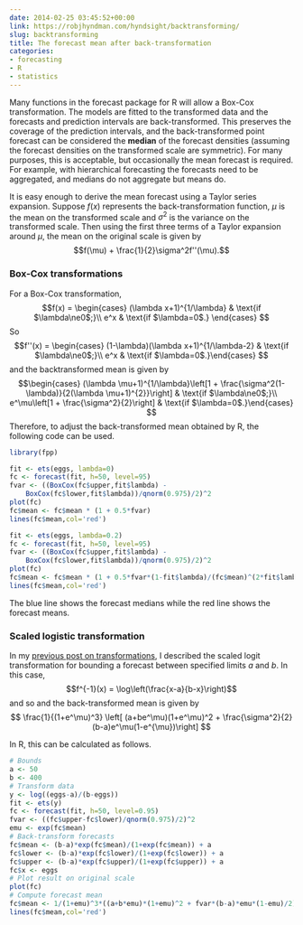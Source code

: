 ```yaml
---
date: 2014-02-25 03:45:52+00:00
link: https://robjhyndman.com/hyndsight/backtransforming/
slug: backtransforming
title: The forecast mean after back-transformation
categories:
- forecasting
- R
- statistics
---
```


Many functions in the forecast package for R will allow a Box-Cox transformation. The models are fitted to the transformed data and the forecasts and prediction intervals are back-transformed. This preserves the coverage of the prediction intervals, and the back-transformed point forecast can be considered the **median** of the forecast densities (assuming the forecast densities on the transformed scale are symmetric). For many purposes, this is acceptable, but occasionally the mean forecast is required. For example, with hierarchical forecasting the forecasts need to be aggregated, and medians do not aggregate but means do.

It is easy enough to derive the mean forecast using a Taylor series expansion. Suppose $f(x)$ represents the back-transformation function, $\mu$ is the mean on the transformed scale and $\sigma^2$ is the variance on the transformed scale. Then using the first three terms of a Taylor expansion around $\mu$, the mean on the original scale is given by
$$f(\mu) + \frac{1}{2}\sigma^2f''(\mu).$$<!-- more -->



### Box-Cox transformations



For a Box-Cox transformation,
$$f(x) = \begin{cases}
 (\lambda x+1)^{1/\lambda} & \text{if $\lambda\ne0$;}\\
 e^x & \text{if $\lambda=0$.}
\end{cases}
$$
So
$$f''(x) = \begin{cases}
(1-\lambda)(\lambda x+1)^{1/\lambda-2} & \text{if $\lambda\ne0$;}\\
 e^x & \text{if $\lambda=0$.}\end{cases}
$$
and the backtransformed mean is given by
$$\begin{cases}
 (\lambda \mu+1)^{1/\lambda}\left[1 + \frac{\sigma^2(1-\lambda)}{2(\lambda \mu+1)^{2}}\right] & \text{if $\lambda\ne0$;}\\
 e^\mu\left[1 + \frac{\sigma^2}{2}\right] & \text{if $\lambda=0$.}\end{cases}
 $$
Therefore, to adjust the back-transformed mean obtained by R, the following code can be used.

```r
library(fpp)

fit <- ets(eggs, lambda=0)
fc <- forecast(fit, h=50, level=95)
fvar <- ((BoxCox(fc$upper,fit$lambda) -
    BoxCox(fc$lower,fit$lambda))/qnorm(0.975)/2)^2
plot(fc)
fc$mean <- fc$mean * (1 + 0.5*fvar)
lines(fc$mean,col='red')

fit <- ets(eggs, lambda=0.2)
fc <- forecast(fit, h=50, level=95)
fvar <- ((BoxCox(fc$upper,fit$lambda) -
    BoxCox(fc$lower,fit$lambda))/qnorm(0.975)/2)^2
plot(fc)
fc$mean <- fc$mean * (1 + 0.5*fvar*(1-fit$lambda)/(fc$mean)^(2*fit$lambda))
lines(fc$mean,col='red')
```



The blue line shows the forecast medians while the red line shows the forecast means.



### Scaled logistic transformation



In my [previous post on transformations](https://robjhyndman.com/hyndsight/forecasting-within-limits/), I described the scaled logit transformation for bounding a forecast between specified limits $a$ and $b$. In this case,
$$f^{-1}(x) = \log\left(\frac{x-a}{b-x}\right)$$
and so
\begin{align}\nonumber
f(x) &= \frac{a+be^x}{1+e^x},\\
f''(x) &= \frac{(b-a)e^x(1-e^{x})}{(1+e^x)^3},
\end{align}
and the back-transformed mean is given by
$$
\frac{1}{(1+e^\mu)^3} \left[
(a+be^\mu)(1+e^\mu)^2 + \frac{\sigma^2}{2}(b-a)e^\mu(1-e^{\mu})\right]
$$

In R, this can be calculated as follows.


```r
# Bounds
a <- 50
b <- 400
# Transform data
y <- log((eggs-a)/(b-eggs))
fit <- ets(y)
fc <- forecast(fit, h=50, level=0.95)
fvar <- ((fc$upper-fc$lower)/qnorm(0.975)/2)^2
emu <- exp(fc$mean)
# Back-transform forecasts
fc$mean <- (b-a)*exp(fc$mean)/(1+exp(fc$mean)) + a
fc$lower <- (b-a)*exp(fc$lower)/(1+exp(fc$lower)) + a
fc$upper <- (b-a)*exp(fc$upper)/(1+exp(fc$upper)) + a
fc$x <- eggs
# Plot result on original scale
plot(fc)
# Compute forecast mean
fc$mean <- 1/(1+emu)^3*((a+b*emu)*(1+emu)^2 + fvar*(b-a)*emu*(1-emu)/2)
lines(fc$mean,col='red')
```
